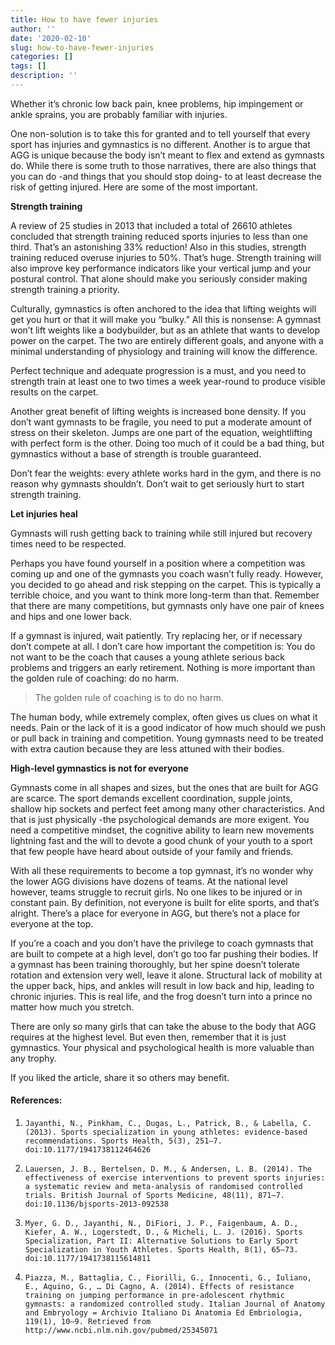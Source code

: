 ```yaml
---
title: How to have fewer injuries
author: ''
date: '2020-02-10'
slug: how-to-have-fewer-injuries
categories: []
tags: []
description: ''
---
```

Whether it's chronic low back pain, knee problems, hip impingement or ankle sprains, you are probably familiar with injuries.

One non-solution is to take this for granted and to tell yourself that every sport has injuries and gymnastics is no different. Another is to argue that AGG is unique because the body isn't meant to flex and extend as gymnasts do. 
While there is some truth to those narratives, there are also things that you can do -and things that you should stop doing- to at least decrease the risk of getting injured. Here are some of the most important.

__Strength training__

A review of 25 studies in 2013 that included a total of 26610 athletes concluded that strength training reduced sports injuries to less than one third. That's an astonishing 33% reduction! Also in this studies, strength training reduced overuse injuries to 50%. That's huge. Strength training will also improve key performance indicators like your vertical jump and your postural control. That alone should make you seriously consider making strength training a priority. 

Culturally, gymnastics is often anchored to the idea that lifting weights will get you hurt or that it will make you "bulky." All this is nonsense: A gymnast won't lift weights like a bodybuilder, but as an athlete that wants to develop power on the carpet. The two are entirely different goals, and anyone with a minimal understanding of physiology and training will know the difference. 

Perfect technique and adequate progression is a must, and you need to strength train at least one to two times a week year-round to produce visible results on the carpet.

Another great benefit of lifting weights is increased bone density. If you don't want gymnasts to be fragile, you need to put a moderate amount of stress on their skeleton. Jumps are one part of the equation, weightlifting with perfect form is the other. Doing too much of it could be a bad thing, but gymnastics without a base of strength is trouble guaranteed. 

Don't fear the weights: every athlete works hard in the gym, and there is no reason why gymnasts shouldn't. Don’t wait to get seriously hurt to start strength training. 

__Let injuries heal__

Gymnasts will rush getting back to training while still injured but recovery times need to be respected.

Perhaps you have found yourself in a position where a competition was coming up and one of the gymnasts you coach wasn't fully ready. However, you decided to go ahead and risk stepping on the carpet. This is typically a terrible choice, and you want to think more long-term than that.
Remember that there are many competitions, but gymnasts only have one pair of knees and hips and one lower back. 

If a gymnast is injured, wait patiently. Try replacing her, or if necessary don't compete at all. I don't care how important the competition is: You do not want to be the coach that causes a young athlete serious back problems and triggers an early retirement. Nothing is more important than the golden rule of coaching: do no harm.

>The golden rule of coaching is to do no harm.


The human body, while extremely complex, often gives us clues on what it needs. Pain or the lack of it is a good indicator of how much should we push or pull back in training and competition. Young gymnasts need to be treated with extra caution because they are less attuned with their bodies.


__High-level gymnastics is not for everyone__

Gymnasts come in all shapes and sizes, but the ones that are built for AGG are scarce. The sport demands excellent coordination, supple joints, shallow hip sockets and perfect feet among many other characteristics. And that is just physically -the psychological demands are more exigent.
You need a competitive mindset, the cognitive ability to learn new movements lightning fast and the will to devote a good chunk of your youth to a sport that few people have heard about outside of your family and friends.

With all these requirements to become a top gymnast, it's no wonder why the lower AGG divisions have dozens of teams. At the national level however, teams struggle to recruit girls. No one likes to be injured or in constant pain. By definition, not everyone is built for elite sports, and that's alright. There's a place for everyone in AGG, but there's not a place for everyone at the top.

If you're a coach and you don't have the privilege to coach gymnasts that are built to compete at a high level, don't go too far pushing their bodies. If a gymnast has been training thoroughly, but her spine doesn't tolerate rotation and extension very well, leave it alone. Structural lack of mobility at the upper back, hips, and ankles will result in low back and hip, leading to chronic injuries. This is real life, and the frog doesn't turn into a prince no matter how much you stretch.

There are only so many girls that can take the abuse to the body that AGG requires at the highest level. But even then, remember that it is just gymnastics. Your physical and psychological health is more valuable than any trophy.

If you liked the article, share it so others may benefit.

#### References:

1.     Jayanthi, N., Pinkham, C., Dugas, L., Patrick, B., & Labella, C. (2013). Sports specialization in young athletes: evidence-based recommendations. Sports Health, 5(3), 251–7. doi:10.1177/1941738112464626

2.     Lauersen, J. B., Bertelsen, D. M., & Andersen, L. B. (2014). The effectiveness of exercise interventions to prevent sports injuries: a systematic review and meta-analysis of randomised controlled trials. British Journal of Sports Medicine, 48(11), 871–7. doi:10.1136/bjsports-2013-092538

3.     Myer, G. D., Jayanthi, N., DiFiori, J. P., Faigenbaum, A. D., Kiefer, A. W., Logerstedt, D., & Micheli, L. J. (2016). Sports Specialization, Part II: Alternative Solutions to Early Sport Specialization in Youth Athletes. Sports Health, 8(1), 65–73. doi:10.1177/1941738115614811

4.     Piazza, M., Battaglia, C., Fiorilli, G., Innocenti, G., Iuliano, E., Aquino, G., … Di Cagno, A. (2014). Effects of resistance training on jumping performance in pre-adolescent rhythmic gymnasts: a randomized controlled study. Italian Journal of Anatomy and Embryology = Archivio Italiano Di Anatomia Ed Embriologia, 119(1), 10–9. Retrieved from http://www.ncbi.nlm.nih.gov/pubmed/25345071


